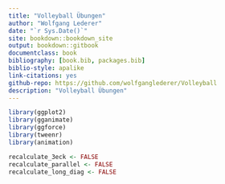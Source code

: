 ```yaml
--- 
title: "Volleyball Übungen"
author: "Wolfgang Lederer"
date: "`r Sys.Date()`"
site: bookdown::bookdown_site
output: bookdown::gitbook
documentclass: book
bibliography: [book.bib, packages.bib]
biblio-style: apalike
link-citations: yes
github-repo: https://github.com/wolfganglederer/Volleyball
description: "Volleyball Übungen"
---
```



```r
library(ggplot2)
library(gganimate)
library(ggforce)
library(tweenr)
library(animation)

recalculate_3eck <- FALSE
recalculate_parallel <- FALSE
recalculate_long_diag <- FALSE
```

